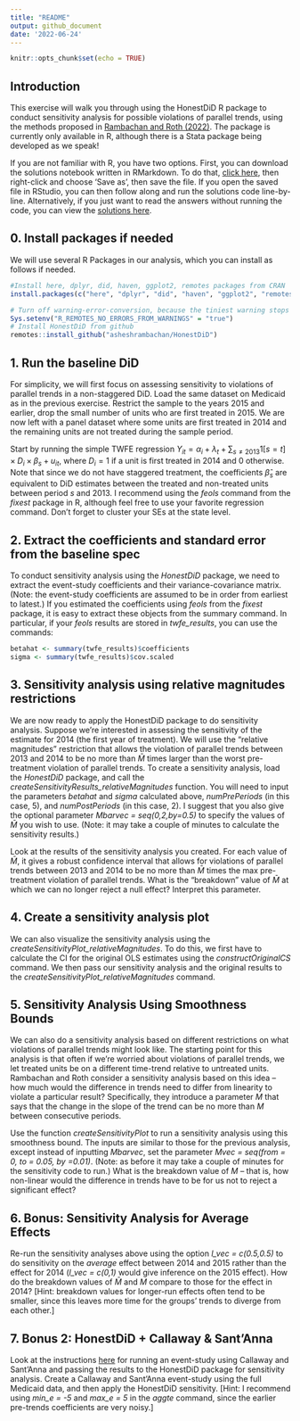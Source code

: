 ```yaml
---
title: "README"
output: github_document
date: '2022-06-24'
---
```


```r
knitr::opts_chunk$set(echo = TRUE)
```

## Introduction

This exercise will walk you through using the HonestDiD R package to conduct sensitivity analysis for possible violations of parallel trends, using the methods proposed in [Rambachan and Roth (2022)](https://jonathandroth.github.io/assets/files/HonestParallelTrends_Main.pdf). The package is currently only available in R, although there is a Stata package being developed as we speak! 

If you are not familiar with R, you have two options. First, you can download the solutions notebook written in RMarkdown. To do that, [click here](https://raw.githubusercontent.com/Mixtape-Sessions/Advanced-DID/main/Exercises/Exercise-2/Solutions/medicaid-analysis-pt-violations-solutions.Rmd), then right-click and choose 'Save as', then save the file. If you open the saved file in RStudio, you can then follow along and run the solutions code line-by-line. Alternatively, if you just want to read the answers without running the code, you can view the [solutions here](https://raw.githack.com/Mixtape-Sessions/Advanced-DID/main/Exercises/Exercise-2/Solutions/medicaid-analysis-pt-violations-solutions.html). 

## 0. Install packages if needed 

We will use several R Packages in our analysis, which you can install as follows if needed.
```r
#Install here, dplyr, did, haven, ggplot2, remotes packages from CRAN
install.packages(c("here", "dplyr", "did", "haven", "ggplot2", "remotes"))

# Turn off warning-error-conversion, because the tiniest warning stops installation
Sys.setenv("R_REMOTES_NO_ERRORS_FROM_WARNINGS" = "true")
# Install HonestDiD from github
remotes::install_github("asheshrambachan/HonestDiD")
```

## 1. Run the baseline DiD

For simplicity, we will first focus on assessing sensitivity to violations of parallel trends in a non-staggered DiD. Load the same dataset on Medicaid as in the previous exercise. Restrict the sample to the years 2015 and earlier, drop the small number of units who are first treated in 2015. We are now left with a panel dataset where some units are first treated in 2014 and the remaining units are not treated during the sample period.


Start by running the simple TWFE regression $Y_{it} = \alpha_i + \lambda_t + \sum_{s \neq 2013} 1[s=t] \times D_i \times \beta_s + u_{it} ,$ where $D_i =1$ if a unit is first treated in 2014 and 0 otherwise. Note that since we do not have staggered treatment, the coefficients $\hat{\beta}_s$ are equivalent to DiD estimates between the treated and non-treated units between period $s$ and 2013. I recommend using the *feols* command from the *fixest* package in R, although feel free to use your favorite regression command. Don't forget to cluster your SEs at the state level. 


## 2. Extract the coefficients and standard error from the baseline spec

To conduct sensitivity analysis using the *HonestDiD* package, we need to extract the event-study coefficients and their variance-covariance matrix. (Note: the event-study coefficients are assumed to be in order from earliest to latest.) If you estimated the coefficients using *feols* from the *fixest* package, it is easy to extract these objects from the summary command. In particular, if your *feols* results are stored in *twfe_results*, you can use the commands:

```r
betahat <- summary(twfe_results)$coefficients
sigma <- summary(twfe_results)$cov.scaled
```


## 3. Sensitivity analysis using relative magnitudes restrictions

We are now ready to apply the HonestDiD package to do sensitivity analysis. Suppose we're interested in assessing the sensitivity of the estimate for 2014 (the first year of treatment). We will use the "relative magnitudes" restriction that allows the violation of parallel trends between 2013 and 2014 to be no more than $\bar{M}$ times larger than the worst pre-treatment violation of parallel trends. To create a sensitivity analysis, load the *HonestDiD* package, and call the *createSensitivityResults_relativeMagnitudes* function. You will need to input the parameters *betahat* and *sigma* calculated above, *numPrePeriods* (in this case, 5), and *numPostPeriods* (in this case, 2). I suggest that you also give the optional parameter *Mbarvec = seq(0,2,by=0.5)* to specify the values of $\bar{M}$ you wish to use. (Note: it may take a couple of minutes to calculate the sensitivity results.)

Look at the results of the sensitivity analysis you created. For each value of $\bar{M}$, it gives a robust confidence interval that allows for violations of parallel trends between 2013 and 2014 to be no more than $\bar{M}$ times the max pre-treatment violation of parallel trends. What is the "breakdown" value of $\bar{M}$ at which we can no longer reject a null effect? Interpret this parameter. 

## 4. Create a sensitivity analysis plot

We can also visualize the sensitivity analysis using the *createSensitivityPlot_relativeMagnitudes*. To do this, we first have to calculate the CI for the original OLS estimates using the *constructOriginalCS* command. We then pass our sensitivity analysis and the original results to the *createSensitivityPlot_relativeMagnitudes* command. 


## 5. Sensitivity Analysis Using Smoothness Bounds

We can also do a sensitivity analysis based on different restrictions on what violations of parallel trends might look like. The starting point for this analysis is that often if we're worried about violations of parallel trends, we let treated units be on a different time-trend relative to untreated units. Rambachan and Roth consider a sensitivity analysis based on this idea -- how much would the difference in trends need to differ from linearity to violate a particular result? Specifically, they introduce a parameter $M$ that says that the change in the slope of the trend can be no more than $M$ between consecutive periods. 

Use the function *createSensitivityPlot* to run a sensitivity analysis using this smoothness bound. The inputs are similar to those for the previous analysis, except instead of inputting *Mbarvec*, set the parameter *Mvec = seq(from = 0, to = 0.05, by =0.01)*. (Note: as before it may take a couple of minutes for the sensitivity code to run.) What is the breakdown value of $M$ -- that is, how non-linear would the difference in trends have to be for us not to reject a significant effect? 


## 6. Bonus: Sensitivity Analysis for Average Effects

Re-run the sensitivity analyses above using the option *l_vec = c(0.5,0.5)* to do sensitivity on the *average* effect between 2014 and 2015 rather than the effect for 2014 (*l_vec = c(0,1)* would give inference on the 2015 effect). How do the breakdown values of $\bar{M}$ and $M$ compare to those for the effect in 2014? [Hint: breakdown values for longer-run effects often tend to be smaller, since this leaves more time for the groups' trends to diverge from each other.] 


## 7. Bonus 2: HonestDiD + Callaway & Sant'Anna

Look at the instructions [here](https://github.com/pedrohcgs/CS_RR) for running an event-study using Callaway and Sant'Anna and passing the results to the HonestDiD package for sensitivity analysis. Create a Callaway and Sant'Anna event-study using the full Medicaid data, and then apply the HonestDiD sensitivity. [Hint: I recommend using *min_e = -5* and *max_e = 5* in the *aggte* command, since the earlier pre-trends coefficients are very noisy.]

